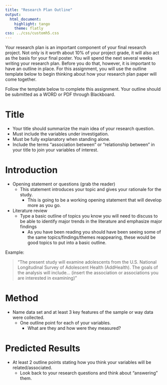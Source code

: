 ```yaml
---
title: "Research Plan Outline"
output:
  html_document:
    highlight: tango
    theme: flatly
css: ../css/customh5.css
---
```


Your research plan is an important component of your final research project. Not only is it worth about 10% of your project grade, it will also act as the basis for your final poster. You will spend the next several weeks writing your research plan. Before you do that, however, it is important to have an outline in place. For this assignment, you will use the outline template below to begin thinking about how your research plan paper will come together.

Follow the template below to complete this assignment. Your outline should be submitted as a WORD or PDF through Blackboard.


# Title
* Your title should summarize the main idea of your research question.
* Must include the variables under investigation.
* Must be fully explanatory when standing alone. 
* Include the terms “association between” or “relationship between” in your title to join your variables of interest.  
 

# Introduction 
* Opening statement or questions (grab the reader)
    - This statement introduces your topic and gives your rationale for the study.
        * This is going to be a working opening statement that will develop more as you go.	
* Literature review
    - Type a basic outline of topics you know you will need to discuss to be able to identify major trends in the literature and emphasize major findings
        * As you have been reading you should have been seeing some of the same topics/findings/themes reappearing, these would be good topics to put into a basic outline.

Example: 

> “The present study will examine adolescents from the U.S. National Longitudinal Survey of Adolescent Health (AddHealth). The goals of the analysis will include… (insert the association or associations you are interested in examining)”


# Method
* Name data set and at least 3 key features of the sample or way data were collected.
    - One outline point for each of your variables. 
      * What are they and how were they measured?
 

# Predicted Results
* At least 2 outline points stating how you think your variables will be related/associated. 
    - Look back to your research questions and think about “answering” them.
